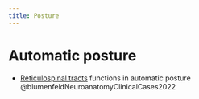 ```yaml
---
title: Posture
---
```




# Automatic posture {#automatic}

- [Reticulospinal tracts]({{< var ref-reticulospinal-tract.path >}}) functions in automatic posture  @blumenfeldNeuroanatomyClinicalCases2022